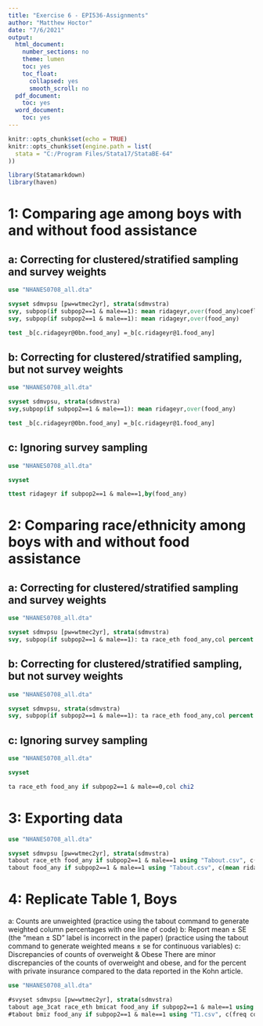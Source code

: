 ```yaml
---
title: "Exercise 6 - EPI536-Assignments"
author: "Matthew Hoctor"
date: "7/6/2021"
output:
  html_document:
    number_sections: no
    theme: lumen
    toc: yes
    toc_float:
      collapsed: yes
      smooth_scroll: no
  pdf_document:
    toc: yes
  word_document:
    toc: yes
---
```


```r
knitr::opts_chunk$set(echo = TRUE)
knitr::opts_chunk$set(engine.path = list(
  stata = "C:/Program Files/Stata17/StataBE-64"
))
```

```r
library(Statamarkdown)
library(haven)
```

# 1: Comparing age among boys with and without food assistance

## a: Correcting for clustered/stratified sampling and survey weights

```stata
use "NHANES0708_all.dta"

svyset sdmvpsu [pw=wtmec2yr], strata(sdmvstra)
svy, subpop(if subpop2==1 & male==1): mean ridageyr,over(food_any)coeflegend
svy, subpop(if subpop2==1 & male==1): mean ridageyr,over(food_any)

test _b[c.ridageyr@0bn.food_any] =_b[c.ridageyr@1.food_any]
```

## b: Correcting for clustered/stratified sampling, but not survey weights

```stata
use "NHANES0708_all.dta"

svyset sdmvpsu, strata(sdmvstra)
svy,subpop(if subpop2==1 & male==1): mean ridageyr,over(food_any)

test _b[c.ridageyr@0bn.food_any] =_b[c.ridageyr@1.food_any]
```

## c: Ignoring survey sampling

```stata
use "NHANES0708_all.dta"

svyset

ttest ridageyr if subpop2==1 & male==1,by(food_any)
```

# 2: Comparing race/ethnicity among boys with and without food assistance

## a: Correcting for clustered/stratified sampling and survey weights

```stata
use "NHANES0708_all.dta"

svyset sdmvpsu [pw=wtmec2yr], strata(sdmvstra)
svy, subpop(if subpop2==1 & male==1): ta race_eth food_any,col percent
```

## b: Correcting for clustered/stratified sampling, but not survey weights

```stata
use "NHANES0708_all.dta"

svyset sdmvpsu, strata(sdmvstra)
svy, subpop(if subpop2==1 & male==1): ta race_eth food_any,col percent
```

## c: Ignoring survey sampling

```stata
use "NHANES0708_all.dta"

svyset

ta race_eth food_any if subpop2==1 & male==0,col chi2
```

# 3: Exporting data

```stata
use "NHANES0708_all.dta"

svyset sdmvpsu [pw=wtmec2yr], strata(sdmvstra)
tabout race_eth food_any if subpop2==1 & male==1 using "Tabout.csv", c(col) f(2) svy replace
tabout food_any if subpop2==1 & male==1 using "Tabout.csv", c(mean ridageyr se) f(2) sort sum svy append
```

# 4: Replicate Table 1, Boys

 a: Counts are unweighted (practice using the tabout command to generate weighted column percentages with one line of code)
 b: Report mean ± SE (the “mean ± SD” label is incorrect in the paper) (practice using the tabout command to generate weighted means ± se for continuous variables)
c: Discrepancies of counts of overweight & Obese There are minor discrepancies of the counts of overweight and obese, and for the percent with private insurance compared to the data reported in the Kohn article.

```stata
use "NHANES0708_all.dta"

#svyset sdmvpsu [pw=wtmec2yr], strata(sdmvstra)
tabout age_3cat race_eth bmicat food_any if subpop2==1 & male==1 using "T1.csv", c(freq) f(0) replace
#tabout bmiz food_any if subpop2==1 & male==1 using "T1.csv", c(freq col) f(0) append
```























